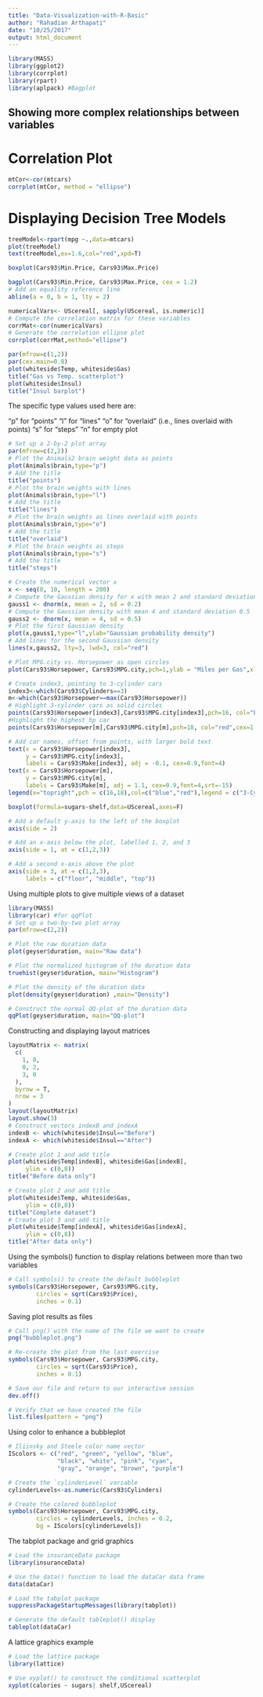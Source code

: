 ```yaml
---
title: "Data-Visualization-with-R-Basic"
author: "Rahadian Arthapati"
date: "10/25/2017"
output: html_document
---
```

```r
library(MASS)
library(ggplot2)
library(corrplot)
library(rpart)
library(aplpack) #Bagplot
```
## Showing more complex relationships between variables
# Correlation Plot
```r
mtCor<-cor(mtcars)
corrplot(mtCor, method = "ellipse")
```
# Displaying Decision Tree Models
```r
treeModel<-rpart(mpg ~.,data=mtcars)
plot(treeModel)
text(treeModel,ex=1.6,col="red",xpd=T)
```

```r
boxplot(Cars93$Min.Price, Cars93$Max.Price)

bagplot(Cars93$Min.Price, Cars93$Max.Price, cex = 1.2)
# Add an equality reference line
abline(a = 0, b = 1, lty = 2)

```

```r
numericalVars<- UScereal[, sapply(UScereal, is.numeric)]
# Compute the correlation matrix for these variables
corrMat<-cor(numericalVars)
# Generate the correlation ellipse plot
corrplot(corrMat,method="ellipse")
```

```r
par(mfrow=c(1,2))
par(cex.main=0.8)
plot(whiteside$Temp, whiteside$Gas)
title("Gas vs Temp. scatterplot")
plot(whiteside$Insul)
title("Insul barplot")

```
The specific type values used here are:

"p" for "points"
"l" for "lines"
"o" for "overlaid" (i.e., lines overlaid with points)
"s" for "steps"
"n" for empty plot
```r
# Set up a 2-by-2 plot array
par(mfrow=c(2,2))
# Plot the Animals2 brain weight data as points
plot(Animals$brain,type="p")
# Add the title
title("points")
# Plot the brain weights with lines
plot(Animals$brain,type="l")
# Add the title
title("lines")
# Plot the brain weights as lines overlaid with points
plot(Animals$brain,type="o")
# Add the title
title("overlaid")
# Plot the brain weights as steps
plot(Animals$brain,type="s")
# Add the title
title("steps")
```

```r
# Create the numerical vector x
x <- seq(0, 10, length = 200)
# Compute the Gaussian density for x with mean 2 and standard deviation 0.2
gauss1 <- dnorm(x, mean = 2, sd = 0.2)
# Compute the Gaussian density with mean 4 and standard deviation 0.5
gauss2 <- dnorm(x, mean = 4, sd = 0.5)
# Plot the first Gaussian density
plot(x,gauss1,type="l",ylab="Gaussian probability density")
# Add lines for the second Gaussian density
lines(x,gauss2, lty=3, lwd=3, col="red")
```

```r
# Plot MPG.city vs. Horsepower as open circles
plot(Cars93$Horsepower, Cars93$MPG.city,pch=1,ylab = "Miles per Gas",xlab = "Horse Power",cex=0.6)

# Create index3, pointing to 3-cylinder cars
index3<-which(Cars93$Cylinders==3)
m<-which(Cars93$Horsepower==max(Cars93$Horsepower))
# Highlight 3-cylinder cars as solid circles
points(Cars93$Horsepower[index3],Cars93$MPG.city[index3],pch=16, col="blue")
#Highlight the highest hp car
points(Cars93$Horsepower[m],Cars93$MPG.city[m],pch=18, col="red",cex=1.2)

# Add car names, offset from points, with larger bold text
text(x = Cars93$Horsepower[index3], 
     y = Cars93$MPG.city[index3],
     labels = Cars93$Make[index3], adj = -0.1, cex=0.9,font=4)
text(x = Cars93$Horsepower[m], 
     y = Cars93$MPG.city[m],
     labels = Cars93$Make[m], adj = 1.1, cex=0.9,font=4,srt=-15)
legend(x="topright",pch = c(16,18),col=c("blue","red"),legend = c("3-Cylinder Cars","Highest HP Cars"))
```


```r
boxplot(formula=sugars~shelf,data=UScereal,axes=F)

# Add a default y-axis to the left of the boxplot
axis(side = 2)

# Add an x-axis below the plot, labelled 1, 2, and 3
axis(side = 1, at = c(1,2,3))

# Add a second x-axis above the plot
axis(side = 3, at = c(1,2,3),
     labels = c("floor", "middle", "top"))
```
Using multiple plots to give multiple views of a dataset
```r
library(MASS)
library(car) #for qqPlot
# Set up a two-by-two plot array
par(mfrow=c(2,2))

# Plot the raw duration data
plot(geyser$duration, main="Raw data")

# Plot the normalized histogram of the duration data
truehist(geyser$duration, main="Histogram")

# Plot the density of the duration data
plot(density(geyser$duration) ,main="Density")

# Construct the normal QQ-plot of the duration data
qqPlot(geyser$duration, main="QQ-plot")
```
Constructing and displaying layout matrices
```r
layoutMatrix <- matrix(
  c(
    1, 0,
    0, 2,
    3, 0
  ), 
  byrow = T, 
  nrow = 3
)
layout(layoutMatrix)
layout.show(3)
# Construct vectors indexB and indexA
indexB <- which(whiteside$Insul=="Before")
indexA <- which(whiteside$Insul=="After")

# Create plot 1 and add title
plot(whiteside$Temp[indexB], whiteside$Gas[indexB],
     ylim = c(0,8))
title("Before data only")

# Create plot 2 and add title
plot(whiteside$Temp, whiteside$Gas,
     ylim = c(0,8))
title("Complete dataset")
# Create plot 3 and add title
plot(whiteside$Temp[indexA], whiteside$Gas[indexA],
     ylim = c(0,8))
title("After data only")
```
Using the symbols() function to display relations between more than two variables
```r
# Call symbols() to create the default bubbleplot
symbols(Cars93$Horsepower, Cars93$MPG.city,
        circles = sqrt(Cars93$Price),
        inches = 0.1)
```
Saving plot results as files
```r
# Call png() with the name of the file we want to create
png("bubbleplot.png")

# Re-create the plot from the last exercise
symbols(Cars93$Horsepower, Cars93$MPG.city,
        circles = sqrt(Cars93$Price),
        inches = 0.1)

# Save our file and return to our interactive session
dev.off()

# Verify that we have created the file
list.files(pattern = "png")
```
Using color to enhance a bubbleplot
```r
# Iliinsky and Steele color name vector
IScolors <- c("red", "green", "yellow", "blue",
              "black", "white", "pink", "cyan",
              "gray", "orange", "brown", "purple")

# Create the `cylinderLevel` variable
cylinderLevels<-as.numeric(Cars93$Cylinders)

# Create the colored bubbleplot
symbols(Cars93$Horsepower, Cars93$MPG.city, 
        circles = cylinderLevels, inches = 0.2, 
        bg = IScolors[cylinderLevels])
```
The tabplot package and grid graphics
```r
# Load the insuranceData package
library(insuranceData)

# Use the data() function to load the dataCar data frame
data(dataCar)

# Load the tabplot package
suppressPackageStartupMessages(library(tabplot))

# Generate the default tableplot() display
tableplot(dataCar)
```
A lattice graphics example
```r
# Load the lattice package
library(lattice)

# Use xyplot() to construct the conditional scatterplot
xyplot(calories ~ sugars| shelf,UScereal)
```







